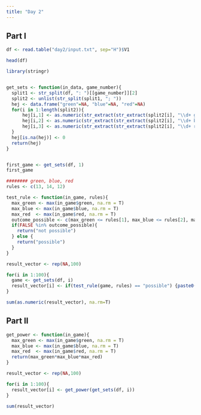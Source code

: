 ```yaml
---
title: "Day 2"
---
```



## Part I

```r
df <- read.table("day2/input.txt", sep="H")$V1

head(df)

library(stringr)


get_sets <- function(in_data, game_number){
  split1 <- str_split(df, ": ")[[game_number]][2]
  split2 <- unlist(str_split(split1, "; "))
  hej <- data.frame("green"=NA, "blue"=NA, "red"=NA)
  for(i in 1:length(split2)){
      hej[i,1] <- as.numeric(str_extract(str_extract(split2[i], "\\d+ green"),"\\d+"))
      hej[i,2] <- as.numeric(str_extract(str_extract(split2[i], "\\d+ blue"),"\\d+"))
      hej[i,3] <- as.numeric(str_extract(str_extract(split2[i], "\\d+ red"),"\\d+"))
  }
  hej[is.na(hej)] <- 0
  return(hej)
}


first_game <- get_sets(df, 1)
first_game

######## green, blue, red
rules <- c(13, 14, 12)

test_rule <- function(in_game, rules){
  max_green <- max(in_game$green, na.rm = T)
  max_blue <- max(in_game$blue, na.rm = T)
  max_red  <- max(in_game$red, na.rm = T)
  outcome_possible <- c(max_green <= rules[1], max_blue <= rules[2], max_red <= rules[3])
  if(FALSE %in% outcome_possible){
    return("not possible")
  } else {
    return("possible")
  }
}

result_vector <- rep(NA,100)

for(i in 1:100){
  game <- get_sets(df, i)
  result_vector[i] <- if(test_rule(game, rules) == "possible") {paste0(i)} else {NA}
}

sum(as.numeric(result_vector), na.rm=T) 

```

## Part II

```r

get_power <- function(in_game){
  max_green <- max(in_game$green, na.rm = T)
  max_blue <- max(in_game$blue, na.rm = T)
  max_red  <- max(in_game$red, na.rm = T)
  return(max_green*max_blue*max_red)
}

result_vector <- rep(NA,100)

for(i in 1:100){
  result_vector[i] <- get_power(get_sets(df, i))
}

sum(result_vector) 


```


